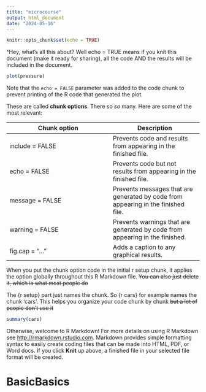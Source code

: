 ---
title: "microcourse"
output: html_document
date: "2024-05-16"
---

```{r setup, include=FALSE}
knitr::opts_chunk$set(echo = TRUE)
```
^Hey, what's all this about? Well echo = TRUE means if you knit this document (make it ready for sharing), all the code AND the results will be included in the document.

```{r pressure, echo=FALSE}
plot(pressure)
```

Note that the `echo = FALSE` parameter was added to the code chunk to prevent printing of the R code that generated the plot.

These are called **chunk options**. There so *so* many. Here are some of the most relevant: 

Chunk option    | Description
----------------|--------------
include = FALSE | Prevents code and results from appearing in the finished file.
echo = FALSE    | Prevents code but not results from appearing in the finished file.
message = FALSE | Prevents messages that are generated by code from appearing in the finished file.
warning = FALSE | Prevents warnings that are generated by code from appearing in the finished.
fig.cap = "..." | Adds a caption to any graphical results.


When you put the chunk option code in the initial r setup chunk, it applies the option globally throughout this R Markdown file. ~~You can also just delete it, which is what most people do~~ 

The {r setup} part just names the chunk. So {r cars} for example names the chunk 'cars'. This helps you organize your code chunk by chunk ~~but a lot of people don't use it~~

```{r cars}
summary(cars)
```

Otherwise, welcome to R Markdown! For more details on using R Markdown see <http://rmarkdown.rstudio.com>. Markdown provides simple formatting syntax to easily create coding files that can be made into HTML, PDF, or Word docs. If you click **Knit** up above, a finished file in your selected file format will be created. 


# BasicBasics






